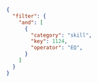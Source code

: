 ```json
{
  "filter": {
    "and": [
      {
        "category": "skill",
        "key": 1124,
        "operator": "EQ",
      }
    ]
  }
}
```
